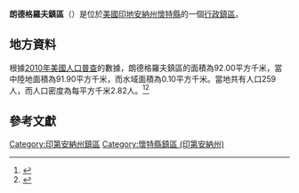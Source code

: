{{noteTA
|G1=USState
|G2=地名
|G3=Unit
}}
{{Infobox settlement
|official_name            = 朗德格羅夫鎮區
|native_name = Round Grove Township
|settlement_type          = [[行政鎮區|行政鎮區]]
|image_skyline            = Meadow Lake Wind Farm from U.S. Route 231.jpg
|imagesize                = 250px
|image_map                = Map highlighting Round Grove Township, White County, Indiana.svg
|mapsize                  = 250px
|pushpin_map  =USA Indiana
|pushpin_label = 朗德格羅夫鎮區
|pushpin_label_position   = top
|pushpin_map_caption      = 朗德格羅夫鎮區在印地安納州的位置
|subdivision_type         = [[世界政區索引|國家]]
|subdivision_type1        = [[美国州份|州份]]
|subdivision_type2        = [[印地安納州行政区划|縣]]
|subdivision_name         = [[美国|美国]]
|subdivision_name1        = [[印地安納州|印地安納州]]
|subdivision_name2        = [[懷特縣_(印地安納州)|懷特縣]]
|elevation_ft             = 728
|elevation_m              = 222
|timezone                 = [[北美东部時區|北美东部時區]]
|area_total_km2           = 92.00
|area_land_km2            = 91.90
|area_water_km2           = 0.10
|area_total_sq_mi         = 
|area_land_sq_mi          = 
|area_water_sq_mi         = 
|population_as_of         = [[2010年美國人口普查|2010]]
|population_footnotes     = 
|population_total         = 259
|population_density_km2   = auto
|population_density_sq_mi = auto
|utc_offset               = -5
|coordinates              = {{coord|40|36|16|N|87|02|12|W|type:city_region:US-AL_source:GNS-enwiki|display=inline,title}}
| coor_pinpoint           = 
| coordinates_footnotes   = 
|timezone_DST             = EDT
|utc_offset_DST           = -4
|postal_code_type         = [[美國郵區編號|郵區編號]]
|postal_code              = 47906, 47923
|area_code                = {{link-en|电话区号574|Area code 574|574}}
|blank_name = [[地名信息系统|GNIS ID]]
|blank_info = 453815
}}
'''朗德格羅夫鎮區'''（{{lang-en|Round Grove Township}}）是位於[[美國|美國]][[印地安納州|印地安納州]][[懷特縣_(印地安納州)|懷特縣]]的一個[[行政鎮區|行政鎮區]]。

== 地方資料 ==
根據[[2010年美國人口普查|2010年美國人口普查]]的數據，朗德格羅夫鎮區的面積為92.00平方千米，當中陸地面積為91.90平方千米，而水域面積為0.10平方千米。當地共有人口259人，而人口密度為每平方千米2.82人。<ref name="GR8">{{cite web|url=http://factfinder2.census.gov|publisher=[[美国人口调查局|美国人口调查局]]|accessdate=2011-05-14|title=American FactFinder|archive-date=2013-09-11|archive-url=https://web.archive.org/web/20130911234518/http://factfinder2.census.gov/|dead-url=no}}</ref><ref>{{cite web|url=https://www.citypopulation.de/en/usa/indiana/admin/|title=USA: Indiana (Counties and Townships) - City Population|access-date=2020-09-06|archive-date=2020-04-22|archive-url=https://web.archive.org/web/20200422090607/https://www.citypopulation.de/en/usa/indiana/admin/|dead-url=no}}</ref>

== 參考文獻 ==
{{reflist}}

{{懷特縣 (印地安納州)}}

{{DEFAULTSORT:Round Grove Township}}
[[Category:印第安納州鎮區|Category:印第安納州鎮區]]
[[Category:懷特縣鎮區_(印第安納州)|Category:懷特縣鎮區 (印第安納州)]]
{{Indiana-geo-stub}}